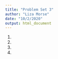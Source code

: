 ```yaml
---
title: "Problem Set 3"
author: "Liza Morse"
date: "10/2/2020"
output: html_document
---
```


1)

2)

3) 

4)

